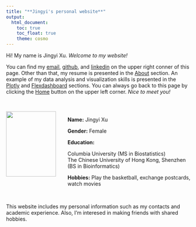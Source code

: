 ```yaml
---
title: "**Jingyi's personal website**"
output: 
  html_document:
    toc: true
    toc_float: true
    theme: cosmo
---
```


<p>Hi! My name is Jingyi Xu. *Welcome to my website!*</p>
<p>You can find my [email](mailto:<jx2562@cumc.columbia.edu>), [github](http://github.com/xjyes/), and [linkedin](https://www.linkedin.com/in/jingyi-xu-60834624b/) on the upper right conner of this page. Other than that, my resume is presented in the [About](about.html) section. An example of my data analysis and visualization skills is presented in the [Plotly](plotly.html) and [Flexdashboard](flexdashboard.html) sections. You can always go back to this page by clicking the [Home](index.html) button on the upper left corner. *Nice to meet you!*</p>
<br>


<div style="display: flex; flex-direction: row;">
  <div style="flex: 1;"><img src="images/28115DE4-C365-43FB-A461-3567E59844FD_1_105_c.jpeg" style="width:90%;">
  </div>
  <div style="flex: 2;"><p>**Name:** Jingyi Xu</p><p>**Gender:** Female</p><p>**Education:**<p> 
      Columbia University (MS in Biostatistics)<br>
      The Chinese University of Hong Kong, Shenzhen (BS in Bioinformatics)
    </p><p>**Hobbies:** Play the basketball, exchange postcards, watch movies</p> 
  </div>
</div>

<br>
<p> This website includes my personal information such as my contacts and academic experience. Also, I'm interesed in making friends with shared hobbies.

